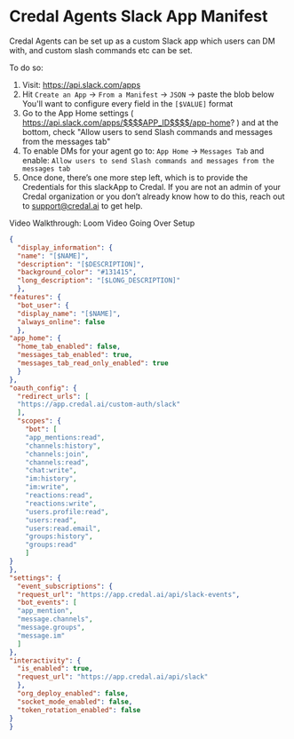 # Credal Agents Slack App Manifest

Credal Agents can be set up as a custom Slack app which users can DM with, and custom slash commands etc can be set.

To do so:

1. Visit: https://api.slack.com/apps
2. Hit `Create an App` → `From a Manifest` → `JSON` → paste the blob below
You'll want to configure every field in the `[$VALUE]`  format
3. Go to the App Home settings ( https://api.slack.com/apps/$$$$APP_ID$$$$/app-home? ) and at the bottom, check "Allow users to send Slash commands and messages from the messages tab"
4. To enable DMs for your agent go to: `App Home` → `Messages Tab` and enable: `Allow users to send Slash commands and messages from the messages tab`
5. Once done, there’s one more step left, which is to provide the Credentials for this slackApp to Credal. If you are not an admin of your Credal organization or you don’t already know how to do this, reach out to support@credal.ai to get help.

Video Walkthrough: Loom Video Going Over Setup

```json
{
  "display_information": {
  "name": "[$NAME]",
  "description": "[$DESCRIPTION]",
  "background_color": "#131415",
  "long_description": "[$LONG_DESCRIPTION]"
  },
"features": {
  "bot_user": {
  "display_name": "[$NAME]",
  "always_online": false
  },
"app_home": {
  "home_tab_enabled": false,
  "messages_tab_enabled": true,
  "messages_tab_read_only_enabled": true
  }
},
"oauth_config": {
  "redirect_urls": [
  "https://app.credal.ai/custom-auth/slack"
  ],
  "scopes": {
    "bot": [
    "app_mentions:read",
    "channels:history",
    "channels:join",
    "channels:read",
    "chat:write",
    "im:history",
    "im:write",
    "reactions:read",
    "reactions:write",
    "users.profile:read",
    "users:read",
    "users:read.email",
    "groups:history",
    "groups:read"
    ]
}
},
"settings": {
  "event_subscriptions": {
  "request_url": "https://app.credal.ai/api/slack-events",
  "bot_events": [
  "app_mention",
  "message.channels",
  "message.groups",
  "message.im"
  ]
},
"interactivity": {
  "is_enabled": true,
  "request_url": "https://app.credal.ai/api/slack"
  },
  "org_deploy_enabled": false,
  "socket_mode_enabled": false,
  "token_rotation_enabled": false
}
}
```
